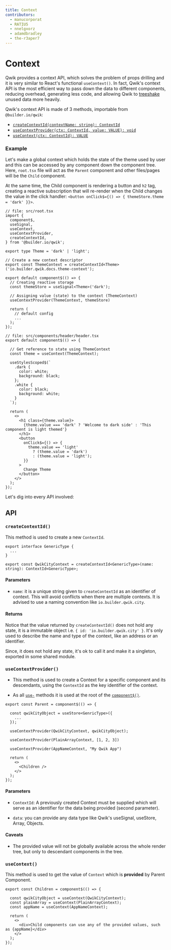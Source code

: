 ```yaml
---
title: Context
contributors:
  - manucorporat
  - RATIU5
  - nnelgxorz
  - adamdbradley
  - the-r3aper7
---
```


# Context

Qwik provides a context API, which solves the problem of props drilling and it is very similar to React's functional `useContext()`. In fact, Qwik's context API is the most efficient way to pass down the data to different components, reducing overhead, generating less code, and allowing Qwik to [treeshake](https://developer.mozilla.org/en-US/docs/Glossary/Tree_shaking) unused data more heavily.

Qwik's context API is made of 3 methods, importable from `@builder.io/qwik`:

- [`createContextId(contextName: string): ContextId`](#createcontextid)
- [`useContextProvider(ctx: ContextId, value: VALUE): void`](#usecontextprovider)
- [`useContext(ctx: ContextId): VALUE`](#usecontext)

### Example

Let's make a global context which holds the state of the theme used by user and this can be accessed by any component down the component tree. Here, `root.tsx` file will act as the `Parent` component and other files/pages will be the `Child` component.

At the same time, the Child component is rendering a button and `h2` tag, creating a reactive subscription that will re-render when the Child changes the value in the click handler: `<button onClick$={() => { themeStore.theme = 'dark' }}>`.

```tsx
// file: src/root.tsx
import {
  component$,
  useSignal,
  useContext,
  useContextProvider,
  createContextId,
} from '@builder.io/qwik';

export type Theme = 'dark' | 'light';

// Create a new context descriptor
export const ThemeContext = createContextId<Theme>('io.builder.qwik.docs.theme-context');

export default component$(() => {
  // Creating reactive storage
  const themeStore = useSignal<Theme>('dark');

  // Assigning value (state) to the context (ThemeContext)
  useContextProvider(ThemeContext, themeStore)

  return (
    // default config
    ...
  );
});

// file: src/components/header/header.tsx
export default component$(() => {

  // Get reference to state using ThemeContext
  const theme = useContext(ThemeContext);

  useStylesScoped$(`
    .dark {
      color: white;
      background: black;
    };
    .white {
      color: black;
      background: white;
    }
  `);

  return (
    <>
      <h1 class={theme.value}>
        {theme.value === 'dark' ? 'Welcome to dark side' : 'This component is light themed'}
      </h1>
      <button
        onClick$={() => {
          theme.value == 'light'
            ? (theme.value = 'dark')
            : (theme.value = 'light');
        }}
      >
        Change Theme
      </button>
    </>
  );
});

```

Let's dig into every API involved:

## API

### `createContextId()`

This method is used to create a new `ContextId`.

```tsx
export interface GenericType {
  ...
}

export const QwikCityContext = createContextId<GenericType>(name: string): ContextId<GenericType>;
```

#### Parameters

- `name`: it is a unique string given to `createContextId` as an identifier of context. This will avoid conflicts when there are multiple contexts. It is advised to use a naming convention like `io.builder.qwik.city`.

#### Returns

Notice that the value returned by `createContextId()` does not hold any state, it is a immutable object i.e. `{ id: 'io.builder.qwik.city' }`. It's only used to describe the name and type of the context, like an address or an identifier.

Since, it does not hold any state, it's ok to call it and make it a singleton, exported in some shared module.

### `useContextProvider()`

- This method is used to create a Context for a specific component and its descendants, using the `ContextId` as the key identifier of the context.

- As all [`use-`](/docs/components/lifecycle/index.mdx#use-method-rules) methods it is used at the root of the [`component$()`](/docs/components/overview/index.mdx#component).

```tsx
export const Parent = component$(() => {

  const qwikCityObject = useStore<GenricType>({
    ...
  });

  useContextProvider(QwikCityContext, qwikCityObject);

  useContextProvider(PlainArrayContext, [1, 2, 3])

  useContextProvider(AppNameContext, "My Qwik App")

  return (
    <>
      <Children />
    </>
  );
});
```

#### Parameters

- `ContextId`: A previously created Context must be supplied which will serve as an identifier for the data being provided (second parameter).

- `data`: you can provide any data type like Qwik's useSignal, useStore, Array, Objects.

#### Caveats

- The provided value will not be globally available across the whole render tree, but only to descendant components in the tree.

### `useContext()`

This method is used to get the value of `Context` which is **provided** by Parent Component.

```tsx
export const Children = component$(() => {

  const qwikCityObject = useContext(QwikCityContext);
  const plainArray = useContext(PlainArrayContext);
  const appName = useContext(AppNameContext);

  return (
    <>
      <div>Child components can use any of the provided values, such as {appName}</div>
    </>
  );
});
```
